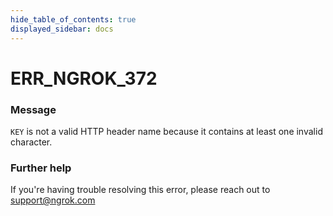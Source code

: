 ```yaml
---
hide_table_of_contents: true
displayed_sidebar: docs
---
```



# ERR_NGROK_372

### Message
`KEY` is not a valid HTTP header name because it contains at least one invalid character.

<ErrorDetails error='err_ngrok_372' />


### Further help
If you're having trouble resolving this error, please reach out to [support@ngrok.com](mailto:support@ngrok.com?subject=Help%20with%20ERR_NGROK_372)

